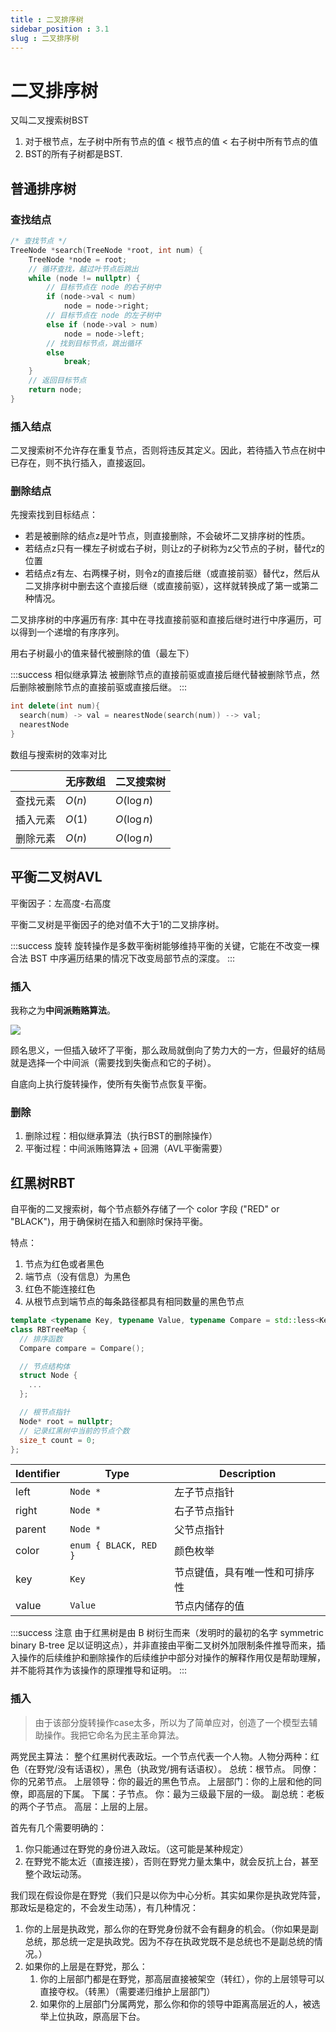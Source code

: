 ```yaml
---
title : 二叉排序树
sidebar_position : 3.1
slug : 二叉排序树
---
```

# 二叉排序树

又叫二叉搜索树BST

1. 对于根节点，左子树中所有节点的值 \< 根节点的值 \< 右子树中所有节点的值
2. BST的所有子树都是BST.

## 普通排序树

### 查找结点

```cpp title="查找"
/* 查找节点 */
TreeNode *search(TreeNode *root, int num) {
    TreeNode *node = root;
    // 循环查找，越过叶节点后跳出
    while (node != nullptr) {
        // 目标节点在 node 的右子树中
        if (node->val < num)
            node = node->right;
        // 目标节点在 node 的左子树中
        else if (node->val > num)
            node = node->left;
        // 找到目标节点，跳出循环
        else
            break;
    }
    // 返回目标节点
    return node;
}
```

### 插入结点

二叉搜索树不允许存在重复节点，否则将违反其定义。因此，若待插入节点在树中已存在，则不执行插入，直接返回。

### 删除结点

先搜索找到目标结点：

- 若是被删除的结点z是叶节点，则直接删除，不会破坏二叉排序树的性质。
- 若结点z只有一棵左子树或右子树，则让z的子树称为z父节点的子树，替代z的位置
- 若结点z有左、右两棵子树，则令z的直接后继（或直接前驱）替代z，然后从二叉排序树中删去这个直接后继（或直接前驱），这样就转换成了第一或第二种情况。

二叉排序树的中序遍历有序: 其中在寻找直接前驱和直接后继时进行中序遍历，可以得到一个递增的有序序列。

用右子树最小的值来替代被删除的值（最左下）

:::success 相似继承算法
被删除节点的直接前驱或直接后继代替被删除节点，然后删除被删除节点的直接前驱或直接后继。
:::

```cpp title="delete the node"
int delete(int num){
  search(num) -> val = nearestNode(search(num)) --> val;
  nearestNode
}
```

数组与搜索树的效率对比

|          | 无序数组 | 二叉搜索树  |
| -------- | -------- | ----------- |
| 查找元素 | $O(n)$   | $O(\log n)$ |
| 插入元素 | $O(1)$   | $O(\log n)$ |
| 删除元素 | $O(n)$   | $O(\log n)$ |

## 平衡二叉树AVL

平衡因子：左高度-右高度

平衡二叉树是平衡因子的绝对值不大于1的二叉排序树。

:::success 旋转
旋转操作是多数平衡树能够维持平衡的关键，它能在不改变一棵合法 BST 中序遍历结果的情况下改变局部节点的深度。
:::

### 插入

我称之为**中间派贿赂算法**。

![](/res/1711025818170.jpg)

顾名思义，一但插入破坏了平衡，那么政局就倒向了势力大的一方，但最好的结局就是选择一个中间派（需要找到失衡点和它的子树）。

自底向上执行旋转操作，使所有失衡节点恢复平衡。

### 删除

1. 删除过程：相似继承算法（执行BST的删除操作）
2. 平衡过程：中间派贿赂算法 + 回溯（AVL平衡需要）

## 红黑树RBT

自平衡的二叉搜索树，每个节点额外存储了一个 color 字段 ("RED" or "BLACK")，用于确保树在插入和删除时保持平衡。

特点：

1. 节点为红色或者黑色
2. 端节点（没有信息）为黑色
3. 红色不能连接红色
4. 从根节点到端节点的每条路径都具有相同数量的黑色节点

```cpp title="定义"
template <typename Key, typename Value, typename Compare = std::less<Key>>
class RBTreeMap {
  // 排序函数
  Compare compare = Compare();

  // 节点结构体
  struct Node {
    ...
  };

  // 根节点指针
  Node* root = nullptr;
  // 记录红黑树中当前的节点个数
  size_t count = 0;
};
```

| Identifier | Type                | Description                    |
| ---------- | ------------------- | ------------------------------ |
| left       | `Node *`              | 左子节点指针                   |
| right      | `Node *`              | 右子节点指针                   |
| parent     | `Node *`              | 父节点指针                     |
| color      | `enum { BLACK, RED }` | 颜色枚举                       |
| key        | `Key`                 | 节点键值，具有唯一性和可排序性 |
| value      | `Value`               | 节点内储存的值                 |

:::success 注意
由于红黑树是由 B 树衍生而来（发明时的最初的名字 symmetric binary B-tree 足以证明这点），并非直接由平衡二叉树外加限制条件推导而来，插入操作的后续维护和删除操作的后续维护中部分对操作的解释作用仅是帮助理解，并不能将其作为该操作的原理推导和证明。
:::

### 插入

> 由于该部分旋转操作case太多，所以为了简单应对，创造了一个模型去辅助操作。我把它命名为民主革命算法。

两党民主算法：
整个红黑树代表政坛。一个节点代表一个人物。人物分两种：红色（在野党/没有话语权），黑色（执政党/拥有话语权）。
总统：根节点。
同僚：你的兄弟节点。
上层领导：你的最近的黑色节点。
上层部门：你的上层和他的同僚，即高层的下属。
下属：子节点。
你：最为三级最下层的一级。
副总统：老板的两个子节点。
高层：上层的上层。

首先有几个需要明确的：

1. 你只能通过在野党的身份进入政坛。（这可能是某种规定）
2. 在野党不能太近（直接连接），否则在野党力量太集中，就会反抗上台，甚至整个政坛动荡。

我们现在假设你是在野党（我们只是以你为中心分析。其实如果你是执政党阵营，那政坛是稳定的，不会发生动荡），有几种情况：
1. 你的上层是执政党，那么你的在野党身份就不会有翻身的机会。（你如果是副总统，那总统一定是执政党。因为不存在执政党既不是总统也不是副总统的情况。）
2. 如果你的上层是在野党，那么：
    1. 你的上层部门都是在野党，那高层直接被架空（转红），你的上层领导可以直接夺权。（转黑）（需要递归维护上层部门）
    2. 如果你的上层部门分属两党，那么你和你的领导中距离高层近的人，被选举上位执政，原高层下台。